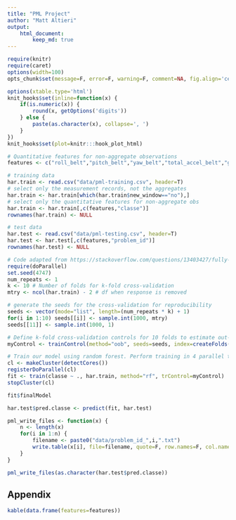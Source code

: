 ```yaml
---
title: "PML Project"
author: "Matt Altieri"
output:
    html_document:
        keep_md: true
---
```


```r
require(knitr)
require(caret)
options(width=100)
opts_chunk$set(message=F, error=F, warning=F, comment=NA, fig.align='center', dpi=100, tidy=F, cache.path='.cache/', fig.path='fig/')

options(xtable.type='html')
knit_hooks$set(inline=function(x) {
    if(is.numeric(x)) {
        round(x, getOptions('digits'))
    } else {
        paste(as.character(x), collapse=', ')
    }
})
knit_hooks$set(plot=knitr:::hook_plot_html)
```

```r
# Quantitative features for non-aggregate observations
features <- c("roll_belt","pitch_belt","yaw_belt","total_accel_belt","gyros_belt_x","gyros_belt_y","gyros_belt_z","accel_belt_x","accel_belt_y","accel_belt_z","magnet_belt_x","magnet_belt_y","magnet_belt_z","roll_arm","pitch_arm","yaw_arm","total_accel_arm","gyros_arm_x","gyros_arm_y","gyros_arm_z","accel_arm_x","accel_arm_y","accel_arm_z","magnet_arm_x","magnet_arm_y","magnet_arm_z","roll_dumbbell","pitch_dumbbell","yaw_dumbbell","total_accel_dumbbell","gyros_dumbbell_x","gyros_dumbbell_y","gyros_dumbbell_z","accel_dumbbell_x","accel_dumbbell_y","accel_dumbbell_z","magnet_dumbbell_x","magnet_dumbbell_y","magnet_dumbbell_z","roll_forearm","pitch_forearm","yaw_forearm","total_accel_forearm","gyros_forearm_x","gyros_forearm_y","gyros_forearm_z","accel_forearm_x","accel_forearm_y","accel_forearm_z","magnet_forearm_x","magnet_forearm_y","magnet_forearm_z")
```

```r
# training data
har.train <- read.csv("data/pml-training.csv", header=T)
# select only the measurement records, not the aggregates
har.train <- har.train[which(har.train$new_window=="no"),]
# select only the quantitative features for non-aggregate obs
har.train <- har.train[,c(features,"classe")]
rownames(har.train) <- NULL

# test data
har.test <- read.csv("data/pml-testing.csv", header=T)
har.test <- har.test[,c(features,"problem_id")]
rownames(har.test) <- NULL
```

```r
# Code adapted from https://stackoverflow.com/questions/13403427/fully-reproducible-parallel-models-using-caret
require(doParallel)
set.seed(4747)
num_repeats <- 1
k <- 10 # Number of folds for k-fold cross-validation
mtry <- ncol(har.train) - 2 # df when response is removed

# generate the seeds for the cross-validation for reproducibility
seeds <- vector(mode="list", length=(num_repeats * k) + 1)
for(i in 1:10) seeds[[i]] <- sample.int(1000, mtry)
seeds[[11]] <- sample.int(1000, 1)

# Define k-fold cross-validation controls for 10 folds to estimate out-of-bag error
myControl <- trainControl(method="oob", seeds=seeds, index=createFolds(har.train$classe, k=k))

# Train our model using random forest. Perform training in 4 parallel threads for increased speed
cl <- makeCluster(detectCores())
registerDoParallel(cl)
fit <- train(classe ~ ., har.train, method="rf", trControl=myControl)
stopCluster(cl)
```

```r
fit$finalModel
```

```r
har.test$pred.classe <- predict(fit, har.test)

pml_write_files <- function(x) {
    n <- length(x)
    for(i in 1:n) {
        filename <- paste0("data/problem_id_",i,".txt")
        write.table(x[i], file=filename, quote=F, row.names=F, col.names=F)
    }
}

pml_write_files(as.character(har.test$pred.classe))
```

\pagebreak

## Appendix

```r
kable(data.frame(features=features))
```
